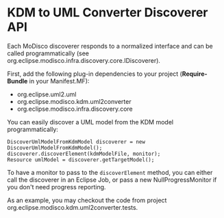= KDM to UML Converter Discoverer API  =

Each MoDisco discoverer responds to a normalized interface and can be called programmatically (see org.eclipse.modisco.infra.discovery.core.IDiscoverer<T>).

First, add the following plug-in dependencies to your project ('''Require-Bundle''' in your Manifest.MF):
* org.eclipse.uml2.uml
* org.eclipse.modisco.kdm.uml2converter
* org.eclipse.modisco.infra.discovery.core

You can easily discover a UML model from the KDM model programmatically:
<pre>
DiscoverUmlModelFromKdmModel discoverer = new DiscoverUmlModelFromKdmModel();
discoverer.discoverElement(kdmModelFile, monitor);
Resource umlModel = discoverer.getTargetModel();
</pre>

To have a monitor to pass to the <code>discoverElement</code> method, you can either call the discoverer in an Eclipse Job, or pass a new NullProgressMonitor if you don't need progress reporting.

As an example, you may checkout the code from project org.eclipse.modisco.kdm.uml2converter.tests.
